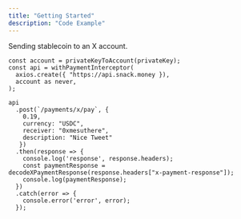 ```yaml
---
title: "Getting Started"
description: "Code Example"
---
```



Sending stablecoin to an X account. 

```
const account = privateKeyToAccount(privateKey);
const api = withPaymentInterceptor(
  axios.create({ "https://api.snack.money }),
  account as never,
);

api
  .post(`/payments/x/pay`, {
    0.19,
    currency: "USDC",
    receiver: "0xmesuthere",
    description: "Nice Tweet"
   })
  .then(response => {
    console.log('response', response.headers);
    const paymentResponse = decodeXPaymentResponse(response.headers["x-payment-response"]);
    console.log(paymentResponse);
  })
  .catch(error => {
    console.error('error', error);
  });

```
